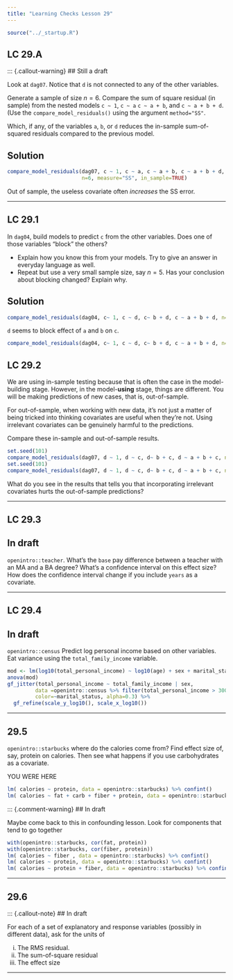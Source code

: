 ```yaml
---
title: "Learning Checks Lesson 29"
---
```


```r
source("../_startup.R")
```


## LC 29.A

::: {.callout-warning}
## Still a draft

Look at `dag07`. Notice that `d` is not connected to any of the other variables.

Generate a sample of size $n=6$. Compare the sum of square residual (in sample) from the nested  models `c ~ 1`, `c ~ a` `c ~ a + b`, and `c ~ a + b + d`. (Use the `compare_model_residuals()` using the argument `method="SS"`.

Which, if any, of the variables `a`, `b`, or `d` reduces the in-sample sum-of-squared residuals compared to the previous model.


::: {.callout-note}
## Solution

```r
compare_model_residuals(dag07, c ~ 1, c ~ a, c ~ a + b, c ~ a + b + d, 
                        n=6, measure="SS", in_sample=TRUE)
```
:::

Out of sample, the useless covariate often *increases* the SS error.

--------

## LC 29.1

In `dag04`, build models to predict `c` from the other variables. Does one of those variables "block" the others? 

- Explain how you know this from your models. Try to give an answer in everyday language as well.
- Repeat but use a very small sample size, say $n=5$. Has your conclusion about blocking changed? Explain why.

::: {.callout-note}
## Solution
```r
compare_model_residuals(dag04, c~ 1, c ~ d, c~ b + d, c ~ a + b + d, n=50, in_sample = TRUE)
```

`d` seems to block effect of `a` and `b` on `c`.


```r
compare_model_residuals(dag04, c~ 1, c ~ d, c~ b + d, c ~ a + b + d, n=5, in_sample = TRUE)
```
:::

## LC 29.2

We are using in-sample testing because that is often the case in the model-building stage. However, in the model-**using** stage, things are different. You will be making predictions of new cases, that is, out-of-sample.

For out-of-sample, when working with new data, it's not just a matter of being tricked into thinking covariates are useful when they're not. Using irrelevant covariates can be genuinely harmful to the predictions.

Compare these in-sample and out-of-sample results. 

```r
set.seed(101)
compare_model_residuals(dag07, d ~ 1, d ~ c, d~ b + c, d ~ a + b + c, n=4, in_sample = TRUE)
set.seed(101)
compare_model_residuals(dag07, d ~ 1, d ~ c, d~ b + c, d ~ a + b + c, n=4, in_sample = FALSE)
```

What do you see in the results that tells you that incorporating irrelevant covariates hurts the out-of-sample predictions?




--------

## LC 29.3

::: {.callout-warning}
## In draft

`openintro::teacher`. What's the `base` pay difference between a teacher with an MA and a BA degree? What's a confidence interval on this effect size? How does the confidence interval change if you include `years` as a covariate.
:::

--------

## LC 29.4

::: {.callout-warning}
## In draft

`openintro::census` Predict log personal income based on other variables. Eat variance using the `total_family_income` variable.

```r
mod <- lm(log10(total_personal_income) ~ log10(age) + sex + marital_status + log10(total_family_income), data = openintro::census %>% filter(total_personal_income > 0, total_family_income > 0))
anova(mod)
gf_jitter(total_personal_income ~ total_family_income | sex, 
         data =openintro::census %>% filter(total_personal_income > 3000),
         color=~marital_status, alpha=0.3) %>% 
  gf_refine(scale_y_log10(), scale_x_log10())
```


:::

--------

## 29.5

`openintro::starbucks`  where do the calories come from?  Find effect size of, say, protein on calories. Then see what happens if you use carbohydrates as a covariate.

YOU WERE HERE

```r
lm( calories ~ protein, data = openintro::starbucks) %>% confint()
lm( calories ~ fat + carb + fiber + protein, data = openintro::starbucks) %>% confint()
```

::: {.comment-warning}
## In draft

Maybe come back to this in confounding lesson. Look for components that tend to go together

```r
with(openintro::starbucks, cor(fat, protein))
with(openintro::starbucks, cor(fiber, protein))
lm( calories ~ fiber , data = openintro::starbucks) %>% confint()
lm( calories ~ protein, data = openintro::starbucks) %>% confint()
lm( calories ~ protein + fiber, data = openintro::starbucks) %>% confint()

```

--------

## 29.6

::: {.callout-note}
## In draft

For each of a set of explanatory and response variables (possibly in different data), ask for the units of 

i. The RMS residual.
ii. The sum-of-square residual
iii. The effect size

--------



